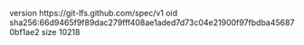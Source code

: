 version https://git-lfs.github.com/spec/v1
oid sha256:66d9465f9f89dac279fff408ae1aded7d73c04e21900f97fbdba456870bf1ae2
size 10218
